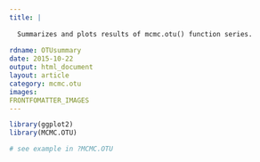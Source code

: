 ```yaml
---
title: |
  
  Summarizes and plots results of mcmc.otu() function series.
  
rdname: OTUsummary
date: 2015-10-22
output: html_document
layout: article
category: mcmc.otu
images:
FRONTFOMATTER_IMAGES
---
```


```r
library(ggplot2)
library(MCMC.OTU)
```

```r

# see example in ?MCMC.OTU




```